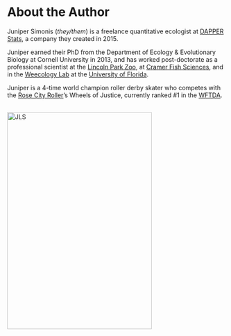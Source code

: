 # About the Author {-#author}

Juniper Simonis (*they/them*) is a freelance quantitative ecologist at [DAPPER Stats](www.dapperstats.com), a company they created in 2015.

Juniper earned their PhD from the Department of Ecology & Evolutionary Biology at Cornell University in 2013, and has worked post-doctorate as a professional scientist at the [Lincoln Park Zoo](https://www.lpzoo.org/conservation-science), at [Cramer Fish Sciences](https://www.fishsciences.net/), and in the [Weecology Lab](https://www.weecology.org/) at the [University of Florida](http://www.ufl.edu/).

Juniper is a 4-time world champion roller derby skater who competes with the [Rose City Roller](www.rosecityrollers.com)'s Wheels of Justice, currently ranked #1 in the [WFTDA](www.wftda.com).

<br> 
<a href="http://dapperstats.com">
<img src="images/jls1.png" alt="JLS"
	width="333.4" height="500" class ="center"/>
</a>